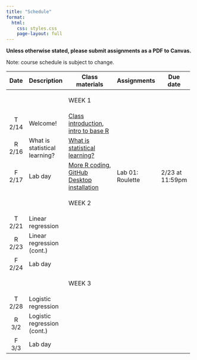 ```yaml
---
title: "Schedule"
format:
  html:
    css: styles.css
    page-layout: full
---
```


**Unless otherwise stated, please submit assignments as a PDF to Canvas.**

Note: course schedule is subject to change.

::: important
+---------+-------------------------------+---------------------------------------------------------------------------------------------------------------+------------------+-----------------+
| Date    | Description                   | Class materials                                                                                               | Assignments      | Due date        |
+:=======:+===============================+===============================================================================================================+==================+=================+
|         |                               | ::: important                                                                                                 |                  |                 |
|         |                               | WEEK 1                                                                                                        |                  |                 |
|         |                               | :::                                                                                                           |                  |                 |
+---------+-------------------------------+---------------------------------------------------------------------------------------------------------------+------------------+-----------------+
| T 2/14  | Welcome!                      | [Class introduction](slides/slides-00-welcome.qmd), [intro to base R](live-code/live-code-01.qmd)             |                  |                 |
+---------+-------------------------------+---------------------------------------------------------------------------------------------------------------+------------------+-----------------+
| R 2/16  | What is statistical learning? | [What is statistical learning?](slides/slides-01-what-is.qmd)                                                 |                  |                 |
+---------+-------------------------------+---------------------------------------------------------------------------------------------------------------+------------------+-----------------+
| F 2/17  | Lab day                       | [More R coding](live-code/live-code-02.qmd), [GitHub Desktop installation](slides/slides-00-installation.qmd) | Lab 01: Roulette | 2/23 at 11:59pm |
+---------+-------------------------------+---------------------------------------------------------------------------------------------------------------+------------------+-----------------+
|         |                               | ::: important                                                                                                 |                  |                 |
|         |                               | WEEK 2                                                                                                        |                  |                 |
|         |                               | :::                                                                                                           |                  |                 |
+---------+-------------------------------+---------------------------------------------------------------------------------------------------------------+------------------+-----------------+
| T 2/21  | Linear regression             |                                                                                                               |                  |                 |
+---------+-------------------------------+---------------------------------------------------------------------------------------------------------------+------------------+-----------------+
| R 2/23  | Linear regression (cont.)     |                                                                                                               |                  |                 |
+---------+-------------------------------+---------------------------------------------------------------------------------------------------------------+------------------+-----------------+
| F 2/24  | Lab day                       |                                                                                                               |                  |                 |
+---------+-------------------------------+---------------------------------------------------------------------------------------------------------------+------------------+-----------------+
|         |                               | <div>                                                                                                         |                  |                 |
|         |                               |                                                                                                               |                  |                 |
|         |                               | WEEK 3                                                                                                        |                  |                 |
|         |                               |                                                                                                               |                  |                 |
|         |                               | </div>                                                                                                        |                  |                 |
+---------+-------------------------------+---------------------------------------------------------------------------------------------------------------+------------------+-----------------+
| T 2/28  | Logistic regression           |                                                                                                               |                  |                 |
+---------+-------------------------------+---------------------------------------------------------------------------------------------------------------+------------------+-----------------+
| R 3/2   | Logistic regression (cont.)   |                                                                                                               |                  |                 |
+---------+-------------------------------+---------------------------------------------------------------------------------------------------------------+------------------+-----------------+
| F 3/3   | Lab day                       |                                                                                                               |                  |                 |
+---------+-------------------------------+---------------------------------------------------------------------------------------------------------------+------------------+-----------------+
:::
